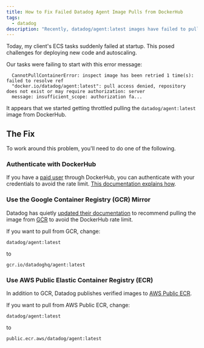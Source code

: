 ```yaml
---
title: How to Fix Failed Datadog Agent Image Pulls from DockerHub
tags:
  - datadog
description: "Recently, datadog/agent:latest images have failed to pull from DockerHub. Here's how to fix it."
---
```


Today, my client's ECS tasks suddenly failed at startup. This posed challenges for deploying new code and autoscaling.

Our tasks were failing to start with this error message:

```shell
  CannotPullContainerError: inspect image has been retried 1 time(s): failed to resolve ref
  "docker.io/datadog/agent:latest": pull access denied, repository does not exist or may require authorization: server
  message: insufficient_scope: authorization fa...
```

It appears that we started getting throttled pulling the `datadog/agent:latest` image from DockerHub.

## The Fix

To work around this problem, you'll need to do one of the following.

### Authenticate with DockerHub

If you have a [paid user](https://docs.docker.com/subscription/upgrade/) through DockerHub, you can authenticate with
your credentials to avoid the rate limit.
[This documentation explains how](https://docs.docker.com/subscription/upgrade/).

### Use the Google Container Registry (GCR) Mirror

Datadog has quietly
[updated their documentation](https://docs.datadoghq.com/integrations/ecs_fargate/?tab=fluentbitandfirelens) to
recommend pulling the image from [GCR](https://cloud.google.com/container-registry/) to avoid the DockerHub rate limit.

If you want to pull from GCR, change:

```console
datadog/agent:latest
```

to

```console
gcr.io/datadoghq/agent:latest
```

### Use AWS Public Elastic Container Registry (ECR)

In addition to GCR, Datadog publishes verified images to [AWS Public ECR](https://gallery.ecr.aws/).

If you want to pull from AWS Public ECR, change:

```console
datadog/agent:latest
```

to

```console
public.ecr.aws/datadog/agent:latest
```
